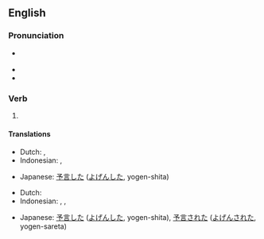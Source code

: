==English==

===Pronunciation===
* {{a|US}} {{IPA|en|/ˈfɔɹ.toʊld/|/foʊɹ.toʊld/}}
* {{audio|en|en-us-foretold.ogg|Audio (US)}}
* {{rhymes|en|ɔɹtoʊld|oʊɹtoʊld|s=2}}

===Verb===
{{head|en|verb form}}

# {{en-past of|foretell}}

====Translations====
{{trans-top|simple past of "to foretell"}}
* Dutch: {{t+|nl|voorspelde}}, {{t+|nl|voorspelden}}
* Indonesian: {{t+|id|ramal|alt=meramal}}, {{t+|id|ramal|alt=meramalkan}}
{{trans-mid}}
* Japanese: [[予言]]した ([[よげん]]した, yogen-shita)
{{trans-bottom}}

{{trans-top|past participle of "foretell"}}
* Dutch: {{t+|nl|voorspeld}}
* Indonesian: {{t+|id|ramal|alt=meramal}}, {{t+|id|ramal|alt=meramalkan}}, {{t+|id|ramal|alt=diramalkan}}
{{trans-mid}}
* Japanese: [[予言]]した ([[よげん]]した, yogen-shita), [[予言]]された ([[よげん]]された, yogen-sareta)
{{trans-bottom}}